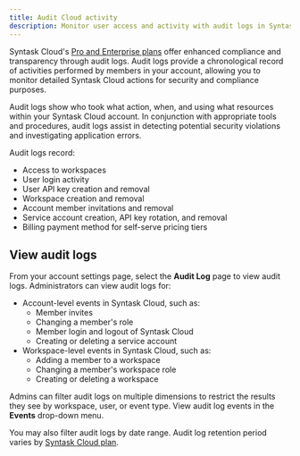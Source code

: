 ```yaml
---
title: Audit Cloud activity
description: Monitor user access and activity with audit logs in Syntask Cloud.
---
```


Syntask Cloud's [Pro and Enterprise plans](https://www.syntask.khulnasoft.com/pricing) offer enhanced compliance and transparency through audit logs.
Audit logs provide a chronological record of activities performed by members in your account, 
allowing you to monitor detailed Syntask Cloud actions for security and compliance purposes.

Audit logs show who took what action, when, and using what resources within your Syntask Cloud account.
In conjunction with appropriate tools and procedures, audit logs assist in detecting 
potential security violations and investigating application errors.  

Audit logs record:

- Access to workspaces
- User login activity
- User API key creation and removal
- Workspace creation and removal
- Account member invitations and removal
- Service account creation, API key rotation, and removal
- Billing payment method for self-serve pricing tiers

## View audit logs

From your account settings page, select the **Audit Log** page to view audit logs.
Administrators can view audit logs for:

- Account-level events in Syntask Cloud, such as:
  - Member invites
  - Changing a member's role
  - Member login and logout of Syntask Cloud
  - Creating or deleting a service account
- Workspace-level events in Syntask Cloud, such as:
  - Adding a member to a workspace
  - Changing a member's workspace role
  - Creating or deleting a workspace

Admins can filter audit logs on multiple dimensions to restrict the results they see by workspace, user, or event type.
View audit log events in the **Events** drop-down menu.

You may also filter audit logs by date range. 
Audit log retention period varies by [Syntask Cloud plan](https://www.syntask.khulnasoft.com/pricing).
